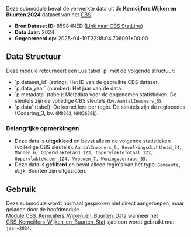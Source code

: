 {{Documentatie}}
Deze submodule bevat de verwerkte data uit de '''Kerncijfers Wijken en Buurten 2024''' dataset van het [[CBS]].

* '''Bron Dataset ID:''' 85984NED ([https://opendata.cbs.nl/statline/#/CBS/nl/dataset/85984NED/table?dl=40544 Link naar CBS StatLine])
* '''Data Jaar:''' 2024
* '''Gegenereerd op:''' 2025-04-19T22:18:04.706091+00:00

== Data Structuur ==
Deze module retourneert een Lua tabel `p` met de volgende structuur:
* `p.dataset_id` (string): Het ID van de gebruikte CBS dataset.
* `p.data_year` (number): Het jaar van de data.
* `p.metadata` (tabel): Metadata voor de opgenomen statistieken. De sleutels zijn de volledige CBS sleutels (bv. <code>AantalInwoners_5</code>).
* `p.data` (tabel): De kerncijfers per regio. De sleutels zijn de regiocodes (Codering_3, bv. <code>GM0363</code>, <code>WK036301</code>).

=== Belangrijke opmerkingen ===
* Deze data is '''uitgekleed''' en bevat alleen de volgende statistieken (volledige CBS sleutels): <code>AantalInwoners_5, Bevolkingsdichtheid_34, Mannen_6, OppervlakteLand_123, OppervlakteTotaal_122, OppervlakteWater_124, Vrouwen_7, Woningvoorraad_35</code>.
* Deze data is '''gefilterd''' en bevat alleen regio's van het type: <code>Gemeente, Wijk</code>. Buurten zijn uitgesloten.

== Gebruik ==
Deze submodule wordt normaal gesproken niet direct aangeroepen, maar geladen door de hoofdmodule [[Module:CBS_Kerncijfers_Wijken_en_Buurten_Data]] wanneer het [[Template:CBS_Kerncijfers_Wijken_en_Buurten_Stat|CBS_Kerncijfers_Wijken_en_Buurten_Stat]] sjabloon wordt gebruikt met <code>jaar=2024</code>.

<includeonly>
<!-- Plaats categorieën specifiek voor deze datamodule hier, indien nodig -->
</includeonly>